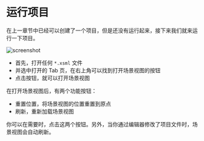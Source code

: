 # 运行项目

在上一章节中已经可以创建了一个项目，但是还没有运行起来，接下来我们就来运行一下项目。

![screenshot](howto-run-project.png)

- 首先，打开任何 `*.xsml` 文件
- 并选中打开的 Tab 页，在右上角可以找到打开场景视图的按钮
- 点击按钮，就可以打开场景视图

在打开场景视图后，有两个功能按钮：

- 重置位置，将场景视图的位置重置到原点
- 刷新，重新加载场景视图

你可以在需要时，点击这两个按钮。另外，当你通过编辑器修改了项目文件时，场景视图会自动刷新。
